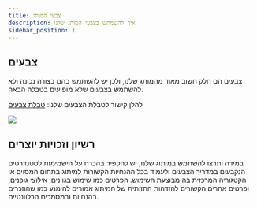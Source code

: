 ```yaml
---
title: צבעי המותג
description: איך להשמתש בצבעי המותג שלנו
sidebar_position: 1
---
```

## צבעים
צבעים הם חלק חשוב מאוד מהמותג שלנו, ולכן יש להשתמש בהם בצורה נכונה ולא להשתמש בצבעים שלא מופיעים בטבלה הבאה.

להלן קישור לטבלת הצבעים שלנו:
[טבלת צבעים](https://coolors.co/8fd8e9-68afb0-41632d-22462a-864444-551312-ffffff-000000)

![](./img/TeGriAi-Branding-Colors.png)



<ColorPalette />



## רשיון וזכויות יוצרים
במידה ותרצו להשתמש במיתוג שלנו, יש להקפיד בהכרח על הישמימות לסטנדרטים הנקבעים במדריך הצבעים ולעמוד בכל ההנחיות הקשורות למיתוג בתחום המסוים או הקטגוריה המרכזית בה מבוצעת השימוש. הפרטים כמו שימוש בגוונים, אילוצי גופנים, ופרטים אחרים הקשורים להזדהות החזותית של המיתוג אמורים להימנע כמו שהוזכרים בהנחיות ובמסמכים הרלוונטיים.